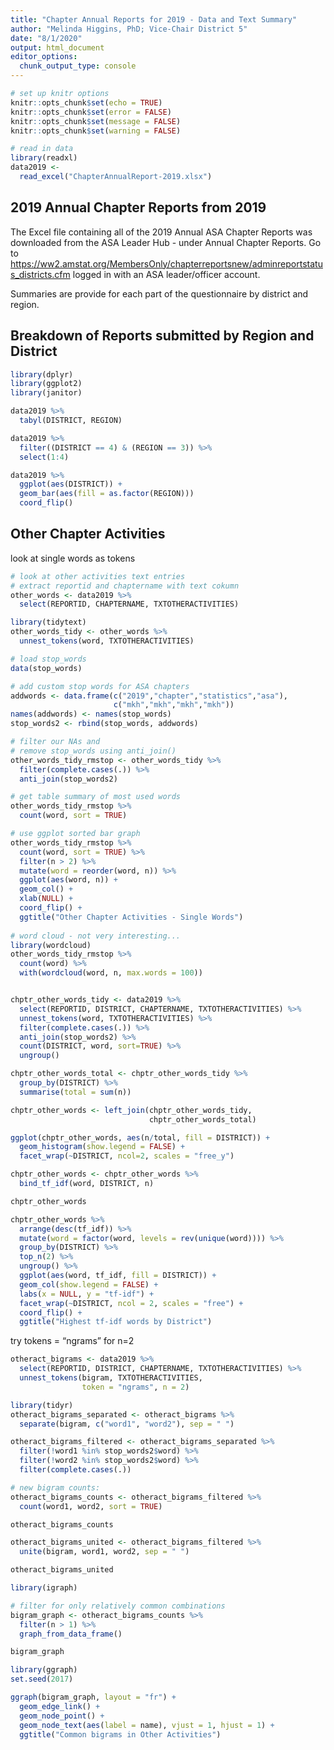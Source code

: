 ```yaml
---
title: "Chapter Annual Reports for 2019 - Data and Text Summary"
author: "Melinda Higgins, PhD; Vice-Chair District 5"
date: "8/1/2020"
output: html_document
editor_options: 
  chunk_output_type: console
---
```


```r
# set up knitr options
knitr::opts_chunk$set(echo = TRUE)
knitr::opts_chunk$set(error = FALSE)
knitr::opts_chunk$set(message = FALSE)
knitr::opts_chunk$set(warning = FALSE)

# read in data
library(readxl)
data2019 <-
  read_excel("ChapterAnnualReport-2019.xlsx")

```

## 2019 Annual Chapter Reports from 2019

The Excel file containing all of the 2019 Annual ASA Chapter Reports was downloaded from the ASA Leader Hub - under Annual Chapter Reports. Go to [https://ww2.amstat.org/MembersOnly/chapterreportsnew/adminreportstatus_districts.cfm](https://ww2.amstat.org/MembersOnly/chapterreportsnew/adminreportstatus_districts.cfm) logged in with an ASA leader/officer account.

Summaries are provide for each part of the questionnaire by district and region.

## Breakdown of Reports submitted by Region and District

```r
library(dplyr)
library(ggplot2)
library(janitor)

data2019 %>%
  tabyl(DISTRICT, REGION)

data2019 %>% 
  filter((DISTRICT == 4) & (REGION == 3)) %>%
  select(1:4)

data2019 %>%
  ggplot(aes(DISTRICT)) +
  geom_bar(aes(fill = as.factor(REGION)))
  coord_flip()
```

## Other Chapter Activities

look at single words as tokens

```r
# look at other activities text entries
# extract reportid and chaptername with text cokumn
other_words <- data2019 %>%
  select(REPORTID, CHAPTERNAME, TXTOTHERACTIVITIES)

library(tidytext)
other_words_tidy <- other_words %>%
  unnest_tokens(word, TXTOTHERACTIVITIES)

# load stop_words
data(stop_words)

# add custom stop words for ASA chapters
addwords <- data.frame(c("2019","chapter","statistics","asa"), 
                       c("mkh","mkh","mkh","mkh"))
names(addwords) <- names(stop_words)
stop_words2 <- rbind(stop_words, addwords)

# filter our NAs and
# remove stop_words using anti_join()
other_words_tidy_rmstop <- other_words_tidy %>%
  filter(complete.cases(.)) %>%
  anti_join(stop_words2)

# get table summary of most used words
other_words_tidy_rmstop %>%
  count(word, sort = TRUE)

# use ggplot sorted bar graph
other_words_tidy_rmstop %>%
  count(word, sort = TRUE) %>%
  filter(n > 2) %>%
  mutate(word = reorder(word, n)) %>%
  ggplot(aes(word, n)) +
  geom_col() +
  xlab(NULL) +
  coord_flip() +
  ggtitle("Other Chapter Activities - Single Words")
  
# word cloud - not very interesting...
library(wordcloud)
other_words_tidy_rmstop %>%
  count(word) %>%
  with(wordcloud(word, n, max.words = 100))


chptr_other_words_tidy <- data2019 %>%
  select(REPORTID, DISTRICT, CHAPTERNAME, TXTOTHERACTIVITIES) %>%
  unnest_tokens(word, TXTOTHERACTIVITIES) %>%
  filter(complete.cases(.)) %>%
  anti_join(stop_words2) %>%
  count(DISTRICT, word, sort=TRUE) %>%
  ungroup()

chptr_other_words_total <- chptr_other_words_tidy %>%
  group_by(DISTRICT) %>%
  summarise(total = sum(n))

chptr_other_words <- left_join(chptr_other_words_tidy,
                               chptr_other_words_total)

ggplot(chptr_other_words, aes(n/total, fill = DISTRICT)) +
  geom_histogram(show.legend = FALSE) +
  facet_wrap(~DISTRICT, ncol=2, scales = "free_y")

chptr_other_words <- chptr_other_words %>%
  bind_tf_idf(word, DISTRICT, n)

chptr_other_words

chptr_other_words %>%
  arrange(desc(tf_idf)) %>%
  mutate(word = factor(word, levels = rev(unique(word)))) %>% 
  group_by(DISTRICT) %>% 
  top_n(2) %>% 
  ungroup() %>%
  ggplot(aes(word, tf_idf, fill = DISTRICT)) +
  geom_col(show.legend = FALSE) +
  labs(x = NULL, y = "tf-idf") +
  facet_wrap(~DISTRICT, ncol = 2, scales = "free") +
  coord_flip() +
  ggtitle("Highest tf-idf words by District")


```

try tokens = "ngrams" for n=2

```r
otheract_bigrams <- data2019 %>%
  select(REPORTID, DISTRICT, CHAPTERNAME, TXTOTHERACTIVITIES) %>%
  unnest_tokens(bigram, TXTOTHERACTIVITIES,
                token = "ngrams", n = 2)

library(tidyr)
otheract_bigrams_separated <- otheract_bigrams %>%
  separate(bigram, c("word1", "word2"), sep = " ")

otheract_bigrams_filtered <- otheract_bigrams_separated %>%
  filter(!word1 %in% stop_words2$word) %>%
  filter(!word2 %in% stop_words2$word) %>%
  filter(complete.cases(.))

# new bigram counts:
otheract_bigrams_counts <- otheract_bigrams_filtered %>% 
  count(word1, word2, sort = TRUE)

otheract_bigrams_counts

otheract_bigrams_united <- otheract_bigrams_filtered %>%
  unite(bigram, word1, word2, sep = " ")

otheract_bigrams_united

library(igraph)

# filter for only relatively common combinations
bigram_graph <- otheract_bigrams_counts %>%
  filter(n > 1) %>%
  graph_from_data_frame()

bigram_graph

library(ggraph)
set.seed(2017)

ggraph(bigram_graph, layout = "fr") +
  geom_edge_link() +
  geom_node_point() +
  geom_node_text(aes(label = name), vjust = 1, hjust = 1) +
  ggtitle("Common bigrams in Other Activities")
```

